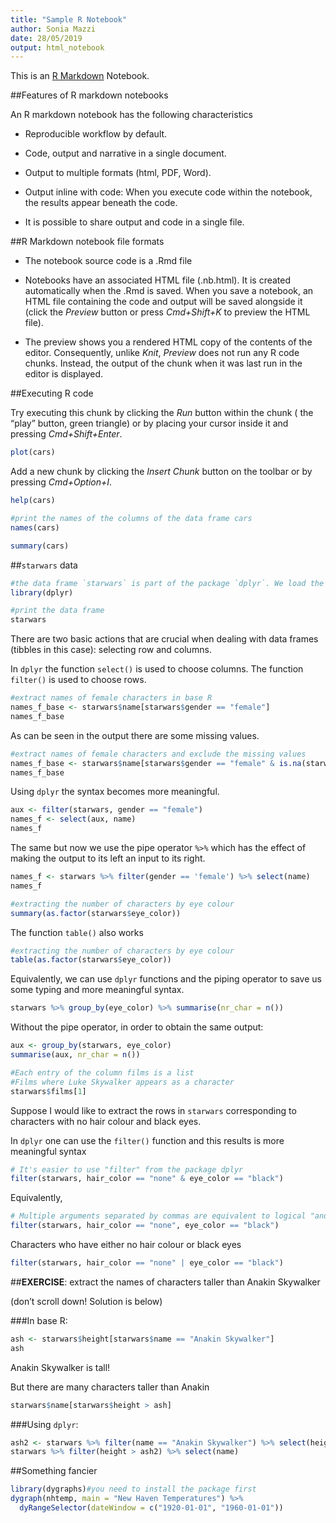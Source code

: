 ```yaml
---
title: "Sample R Notebook"
author: Sonia Mazzi
date: 28/05/2019
output: html_notebook
---
```


This is an [R Markdown](http://rmarkdown.rstudio.com) Notebook. 

##Features of R markdown notebooks

An R markdown notebook has the following characteristics

* Reproducible workflow by default.

* Code, output and narrative in a single document.

* Output to multiple formats (html, PDF, Word).

* Output inline with code: When you execute code within the notebook, the results appear beneath the code. 

* It is possible to share output and code in a single file.

##R Markdown notebook file formats

* The notebook source code is a .Rmd file

* Notebooks have an associated HTML file (.nb.html). It is created automatically when the .Rmd is saved.
When you save a notebook, an HTML file containing the code and output will be saved alongside it (click the *Preview* button or press *Cmd+Shift+K* to preview the HTML file). 

* The preview shows you a rendered HTML copy of the contents of the editor. Consequently, unlike *Knit*, *Preview* does not run any R code chunks. Instead, the output of the chunk when it was last run in the editor is displayed.



##Executing R code

Try executing this chunk by clicking the *Run* button within the chunk ( the "play" button, green triangle) or by placing your cursor inside it and pressing *Cmd+Shift+Enter*. 

```r
plot(cars)
```

Add a new chunk by clicking the *Insert Chunk* button on the toolbar or by pressing *Cmd+Option+I*.



```r
help(cars)
```

```r
#print the names of the columns of the data frame cars
names(cars)
```

```r
summary(cars)
```

##`starwars` data

```r
#the data frame `starwars` is part of the package `dplyr`. We load the package
library(dplyr)
```

```r
#print the data frame
starwars
```

There are two basic actions that are crucial when dealing with data frames (tibbles in this case): selecting row and columns.

In `dplyr` the function `select()` is used to choose columns. The function `filter()` is used to choose rows.



```r
#extract names of female characters in base R
names_f_base <- starwars$name[starwars$gender == "female"]
names_f_base
```
 
 As can be seen in the output there are some missing values.

```r
#extract names of female characters and exclude the missing values
names_f_base <- starwars$name[starwars$gender == "female" & is.na(starwars$gender) == "FALSE"]
names_f_base
```

Using `dplyr` the syntax becomes more meaningful. 

```r
aux <- filter(starwars, gender == "female")
names_f <- select(aux, name)
names_f
```

The same but now we use the pipe operator `%>%` which has the effect of making the output to its left an input to its right.

```r
names_f <- starwars %>% filter(gender == 'female') %>% select(name)
names_f
```





```r
#extracting the number of characters by eye colour
summary(as.factor(starwars$eye_color))
```

The function `table()` also works

```r
#extracting the number of characters by eye colour
table(as.factor(starwars$eye_color))
```


Equivalently, we can use `dplyr` functions and the piping operator to save us some typing and more meaningful syntax.

```r
starwars %>% group_by(eye_color) %>% summarise(nr_char = n())
```

Without the pipe operator, in order to obtain the same output:

```r
aux <- group_by(starwars, eye_color)
summarise(aux, nr_char = n())
```

```r
#Each entry of the column films is a list
#Films where Luke Skywalker appears as a character
starwars$films[1]
```
Suppose I would like to extract the rows in `starwars` corresponding to characters with no hair colour and black eyes.


In `dplyr` one can use the `filter()` function and this results is more meaningful syntax

```r
# It's easier to use "filter" from the package dplyr
filter(starwars, hair_color == "none" & eye_color == "black")
```

Equivalently,

```r
# Multiple arguments separated by commas are equivalent to logical "and""
filter(starwars, hair_color == "none", eye_color == "black")
```

Characters who have either no hair colour or black eyes

```r
filter(starwars, hair_color == "none" | eye_color == "black")
```


##**EXERCISE**: extract the names of characters taller than Anakin Skywalker


(don't scroll down! Solution is below)

























###In base R:
```r
ash <- starwars$height[starwars$name == "Anakin Skywalker"]
ash
```
Anakin Skywalker is tall!

But there are many characters taller than Anakin
```r
starwars$name[starwars$height > ash]
```

###Using `dplyr`:
```r
ash2 <- starwars %>% filter(name == "Anakin Skywalker") %>% select(height) %>% as.numeric()
starwars %>% filter(height > ash2) %>% select(name)
```




##Something fancier

```r
library(dygraphs)#you need to install the package first
dygraph(nhtemp, main = "New Haven Temperatures") %>% 
  dyRangeSelector(dateWindow = c("1920-01-01", "1960-01-01"))
```

